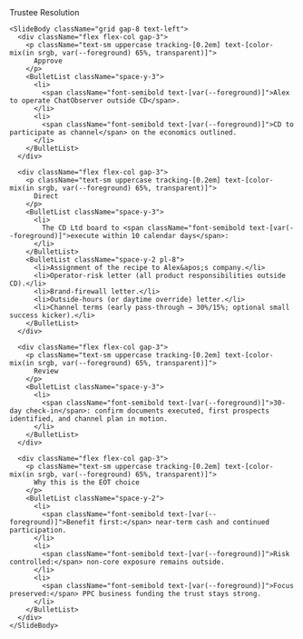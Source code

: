<div className="flex h-full w-full flex-col">
  <div className="flex flex-1 flex-col gap-10 px-8 py-6 w-full max-w-4xl mx-auto">
    <SlideHeader eyebrow="Resolution" kicker="Measured and time-boxed">
      Trustee Resolution
    </SlideHeader>

    <SlideBody className="grid gap-8 text-left">
      <div className="flex flex-col gap-3">
        <p className="text-sm uppercase tracking-[0.2em] text-[color-mix(in srgb, var(--foreground) 65%, transparent)]">
          Approve
        </p>
        <BulletList className="space-y-3">
          <li>
            <span className="font-semibold text-[var(--foreground)]">Alex to operate ChatObserver outside CD</span>.
          </li>
          <li>
            <span className="font-semibold text-[var(--foreground)]">CD to participate as channel</span> on the economics outlined.
          </li>
        </BulletList>
      </div>

      <div className="flex flex-col gap-3">
        <p className="text-sm uppercase tracking-[0.2em] text-[color-mix(in srgb, var(--foreground) 65%, transparent)]">
          Direct
        </p>
        <BulletList className="space-y-3">
          <li>
            The CD Ltd board to <span className="font-semibold text-[var(--foreground)]">execute within 10 calendar days</span>:
          </li>
        </BulletList>
        <BulletList className="space-y-2 pl-8">
          <li>Assignment of the recipe to Alex&apos;s company.</li>
          <li>Operator-risk letter (all product responsibilities outside CD).</li>
          <li>Brand-firewall letter.</li>
          <li>Outside-hours (or daytime override) letter.</li>
          <li>Channel terms (early pass-through → 30%/15%; optional small success kicker).</li>
        </BulletList>
      </div>

      <div className="flex flex-col gap-3">
        <p className="text-sm uppercase tracking-[0.2em] text-[color-mix(in srgb, var(--foreground) 65%, transparent)]">
          Review
        </p>
        <BulletList className="space-y-3">
          <li>
            <span className="font-semibold text-[var(--foreground)]">30-day check-in</span>: confirm documents executed, first prospects identified, and channel plan in motion.
          </li>
        </BulletList>
      </div>

      <div className="flex flex-col gap-3">
        <p className="text-sm uppercase tracking-[0.2em] text-[color-mix(in srgb, var(--foreground) 65%, transparent)]">
          Why this is the EOT choice
        </p>
        <BulletList className="space-y-2">
          <li>
            <span className="font-semibold text-[var(--foreground)]">Benefit first:</span> near-term cash and continued participation.
          </li>
          <li>
            <span className="font-semibold text-[var(--foreground)]">Risk controlled:</span> non-core exposure remains outside.
          </li>
          <li>
            <span className="font-semibold text-[var(--foreground)]">Focus preserved:</span> PPC business funding the trust stays strong.
          </li>
        </BulletList>
      </div>
    </SlideBody>
  </div>
</div>
